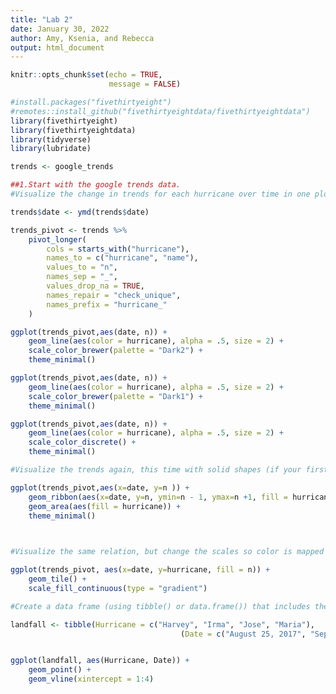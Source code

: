 ```yaml
---
title: "Lab 2"
date: January 30, 2022
author: Amy, Ksenia, and Rebecca
output: html_document
---
```


```r
knitr::opts_chunk$set(echo = TRUE,
                      message = FALSE)

#install.packages("fivethirtyeight")
#remotes::install_github("fivethirtyeightdata/fivethirtyeightdata")
library(fivethirtyeight)
library(fivethirtyeightdata)
library(tidyverse)
library(lubridate)

```

```r
trends <- google_trends

##1.Start with the google trends data.
#Visualize the change in trends for each hurricane over time in one plot with three scales. Map color to a discrete scale.

trends$date <- ymd(trends$date)

trends_pivot <- trends %>% 
	pivot_longer(
		cols = starts_with("hurricane"),
		names_to = c("hurricane", "name"),
		values_to = "n",
		names_sep = "_",
		values_drop_na = TRUE,
		names_repair = "check_unique",
		names_prefix = "hurricane_"
	) 

ggplot(trends_pivot,aes(date, n)) +
	geom_line(aes(color = hurricane), alpha = .5, size = 2) +
	scale_color_brewer(palette = "Dark2") +
	theme_minimal() 

ggplot(trends_pivot,aes(date, n)) +
	geom_line(aes(color = hurricane), alpha = .5, size = 2) +
	scale_color_brewer(palette = "Dark1") +
	theme_minimal() 

ggplot(trends_pivot,aes(date, n)) +	
	geom_line(aes(color = hurricane), alpha = .5, size = 2) +
	scale_color_discrete() +
	theme_minimal()

#Visualize the trends again, this time with solid shapes (if your first plot was already solid shapes, use lines). Hint, geom_area can be difficult to work with if you have a grouping factor. Try geom_ribbon instead.

ggplot(trends_pivot,aes(x=date, y=n )) +
	geom_ribbon(aes(x=date, y=n, ymin=n - 1, ymax=n +1, fill = hurricane, color = hurricane, linetype = hurricane)) +
	geom_area(aes(fill = hurricane)) +
	theme_minimal()
	


#Visualize the same relation, but change the scales so color is mapped to a continuous scale (the other scales should be discrete).

ggplot(trends_pivot, aes(x=date, y=hurricane, fill = n)) +
	geom_tile() +
	scale_fill_continuous(type = "gradient") 

#Create a data frame (using tibble() or data.frame()) that includes the dates that each hurricane made landfall. Annotate one of your first two plots to include these reference points with vertical lines (Hint: use geom_vline(), specifying the data source for this layer as this new dataset). You do not have to include text annotations - just the vertical lines, but if you would like to try, look into geom_text() or geom_label(). 

landfall <- tibble(Hurricane = c("Harvey", "Irma", "Jose", "Maria"),
									  (Date = c("August 25, 2017", "September 10, 2017", "Did not make landfall", "September 20, 2017" )))


ggplot(landfall, aes(Hurricane, Date)) +
	geom_point() +
	geom_vline(xintercept = 1:4)


```

